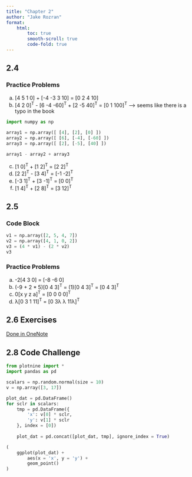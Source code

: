 ```yaml
---
title: "Chapter 2"
author: "Jake Rozran"
format: 
    html:
        toc: true
        smooth-scroll: true
        code-fold: true
---
```


## 2.4

### Practice Problems

a. [4 5 1 0] + [-4 -3 3 10] = [0 2 4 10]
b. [4 2 0]^T^ - [6 -4 -60]^T^ + [2 -5 40]^T^ = [0 1 100]^T^ --> seems like there is a typo in the book

```python
import numpy as np

array1 = np.array([ [4], [2], [0] ])
array2 = np.array([ [6], [-4], [-60] ])
array3 = np.array([ [2], [-5], [40] ])

array1 - array2 + array3 
```

c. [1 0]^T^ + [1 2]^T^ = [2 2]^T^
d. [2 2]^T^ - [3 4]^T^ = [-1 -2]^T^
e. [-3 1]^T^ + [3 -1]^T^ = [0 0]^T^
f. [1 4]^T^ + [2 8]^T^ = [3 12]^T^

## 2.5

### Code Block

```python
v1 = np.array([2, 5, 4, 7])
v2 = np.array([4, 1, 0, 2])
v3 = (4 * v1) - (2 * v2)
v3
```

### Practice Problems

a. -2[4 3 0] = [-8 -6 0]
b. (-9 + 2 * 5)[0 4 3]^T^ = (1)[0 4 3]^T^ = [0 4 3]^T^
c. 0[x y z a]^T^ = [0 0 0 0]^T^
d. λ[0 3 1 11]^T^ = [0 3λ λ 11λ]^T^

## 2.6 Exercises

[Done in OneNote](https://villanova-my.sharepoint.com/:o:/r/personal/jrozran1_villanova_edu/Documents/Jake%27s%20Personal%20Masters?d=wffcd79b69f8942d784546261ca5079fb&csf=1&web=1&e=PNcIHs)

## 2.8 Code Challenge

```python
from plotnine import *
import pandas as pd

scalars = np.random.normal(size = 10)
v = np.array([3, 17])

plot_dat = pd.DataFrame()
for sclr in scalars:
    tmp = pd.DataFrame({
        'x': v[0] * sclr,
        'y': v[1] * sclr
    }, index = [0])
    
    plot_dat = pd.concat([plot_dat, tmp], ignore_index = True)

(
    ggplot(plot_dat) +
        aes(x = 'x', y = 'y') + 
        geom_point()
)
```
